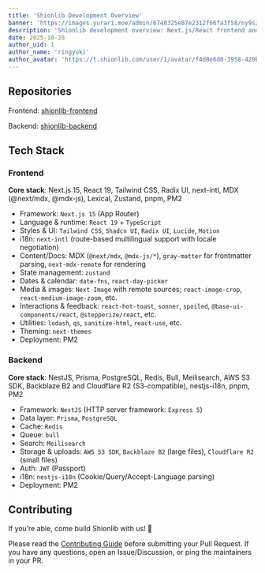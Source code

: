 ```yaml
---
title: 'Shionlib Development Overview'
banner: 'https://images.yurari.moe/admin/6740325e87e2312f66fa3f58/ny9s2fu6_2.webp'
description: 'Shionlib development overview: Next.js/React frontend and NestJS/Prisma/PostgreSQL backend, with Redis queues, Meilisearch search, S3-compatible storage, and i18n; open source—contributions welcome.'
date: 2025-10-28
author_uid: 1
author_name: 'ringyuki'
author_avatar: 'https://t.shionlib.com/user/1/avatar/f4d8e6d0-3958-420b-bb86-b2c77be60c33.webp'
---
```


## Repositories

Frontend: [shionlib-frontend](https://github.com/Ringyuki/shionlib-frontend)

Backend: [shionlib-backend](https://github.com/Ringyuki/shionlib-backend)

## Tech Stack

### Frontend

**Core stack**: Next.js 15, React 19, Tailwind CSS, Radix UI, next-intl, MDX (@next/mdx, @mdx-js), Lexical, Zustand, pnpm, PM2

- Framework: `Next.js 15` (App Router)
- Language & runtime: `React 19` + `TypeScript`
- Styles & UI: `Tailwind CSS`, `Shadcn UI`, `Radix UI`, `Lucide`, `Motion`
- i18n: `next-intl` (route-based multilingual support with locale negotiation)
- Content/Docs: MDX (`@next/mdx`, `@mdx-js/*`), `gray-matter` for frontmatter parsing, `next-mdx-remote` for rendering
- State management: `zustand`
- Dates & calendar: `date-fns`, `react-day-picker`
- Media & images: `Next Image` with remote sources; `react-image-crop`, `react-medium-image-zoom`, etc.
- Interactions & feedback: `react-hot-toast`, `sonner`, `spoiled`, `@base-ui-components/react`, `@stepperize/react`, etc.
- Utilities: `lodash`, `qs`, `sanitize-html`, `react-use`, etc.
- Theming: `next-themes`
- Deployment: PM2

### Backend

**Core stack**: NestJS, Prisma, PostgreSQL, Redis, Bull, Meilisearch, AWS S3 SDK, Backblaze B2 and Cloudflare R2 (S3-compatible), nestjs-i18n, pnpm, PM2

- Framework: `NestJS` (HTTP server framework: `Express 5`)
- Data layer: `Prisma`, `PostgreSQL`
- Cache: `Redis`
- Queue: `bull`
- Search: `Meilisearch`
- Storage & uploads: `AWS S3 SDK`, `Backblaze B2` (large files), `Cloudflare R2` (small files)
- Auth: `JWT` (Passport)
- i18n: `nestjs-i18n` (Cookie/Query/Accept-Language parsing)
- Deployment: PM2

## Contributing

If you’re able, come build Shionlib with us! 👏

Please read the [Contributing Guide](https://github.com/Ringyuki/shionlib-frontend/blob/main/CONTRIBUTING.md) before submitting your Pull Request. If you have any questions, open an Issue/Discussion, or ping the maintainers in your PR.

